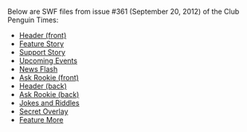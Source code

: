 Below are SWF files from issue #361 (September 20, 2012) of the Club Penguin Times:

*[[Media:News361HeaderFront.swf|Header (front)]]
*[[Media:News361FeatureStory.swf|Feature Story]]
*[[Media:News361SupportStory.swf|Support Story]]
*[[Media:News361UpcomingEvents.swf|Upcoming Events]]
*[[Media:News361NewsFlash.swf|News Flash]]
*[[Media:News361AskAuntArcticFront.swf|Ask Rookie (front)]]
*[[Media:News361HeaderBack.swf|Header (back)]]
*[[Media:News361AskAuntArcticBack.swf|Ask Rookie (back)]]
*[[Media:News361JokesAndRiddles.swf|Jokes and Riddles]]
*[[Media:News361SecretOverlay.swf|Secret Overlay]]
*[[Media:News361FeatureMore.swf|Feature More]]